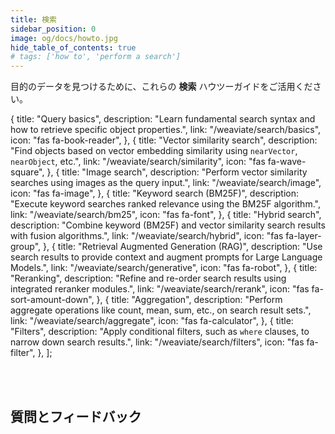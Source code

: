 ```yaml
---
title: 検索
sidebar_position: 0
image: og/docs/howto.jpg
hide_table_of_contents: true
# tags: ['how to', 'perform a search']
---
```


目的のデータを見つけるために、これらの **検索** ハウツーガイドをご活用ください。


  {
    title: "Query basics",
    description:
      "Learn fundamental search syntax and how to retrieve specific object properties.",
    link: "/weaviate/search/basics",
    icon: "fas fa-book-reader",
  },
  {
    title: "Vector similarity search",
    description:
      "Find objects based on vector embedding similarity using `nearVector`, `nearObject`, etc.",
    link: "/weaviate/search/similarity",
    icon: "fas fa-wave-square",
  },
  {
    title: "Image search",
    description:
      "Perform vector similarity searches using images as the query input.",
    link: "/weaviate/search/image",
    icon: "fas fa-image",
  },
  {
    title: "Keyword search (BM25F)",
    description:
      "Execute keyword searches ranked relevance using the BM25F algorithm.",
    link: "/weaviate/search/bm25",
    icon: "fas fa-font",
  },
  {
    title: "Hybrid search",
    description:
      "Combine keyword (BM25F) and vector similarity search results with fusion algorithms.",
    link: "/weaviate/search/hybrid",
    icon: "fas fa-layer-group",
  },
  {
    title: "Retrieval Augmented Generation (RAG)",
    description:
      "Use search results to provide context and augment prompts for Large Language Models.",
    link: "/weaviate/search/generative",
    icon: "fas fa-robot",
  },
  {
    title: "Reranking",
    description:
      "Refine and re-order search results using integrated reranker modules.",
    link: "/weaviate/search/rerank",
    icon: "fas fa-sort-amount-down",
  },
  {
    title: "Aggregation",
    description:
      "Perform aggregate operations like count, mean, sum, etc., on search result sets.",
    link: "/weaviate/search/aggregate",
    icon: "fas fa-calculator",
  },
  {
    title: "Filters",
    description:
      "Apply conditional filters, such as `where` clauses, to narrow down search results.",
    link: "/weaviate/search/filters",
    icon: "fas fa-filter",
  },
];

<br />
<CardsSection items={searchTopicsData} />
<br />

## 質問とフィードバック


<DocsFeedback />